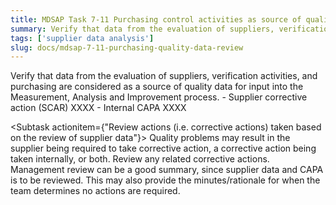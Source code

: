 ```yaml
---
title: MDSAP Task 7-11 Purchasing control activities as source of quality data for the measurement, analysis, and improvement process
summary: Verify that data from the evaluation of suppliers, verification activities, and purchasing are considered as a source of quality data for input into the Measurement, Analysis and Improvement process.
tags: ['supplier data analysis']
slug: docs/mdsap-7-11-purchasing-quality-data-review
---
```


<RegLang>
Verify that data from the evaluation of suppliers, verification activities, and purchasing are considered as a source of quality data for input into the Measurement, Analysis and Improvement process.
</RegLang>
<QdocList docs={['supplier corrective action log', 'change log', 'management review']}/>

<ReportLang>
- Supplier corrective action (SCAR) XXXX
- Internal CAPA XXXX
</ReportLang>

<Subtask actionitem={"Review actions (i.e. corrective actions) taken based on the review of supplier data"}>
Quality problems may result in the supplier being required to take corrective action, a corrective action being taken internally, or both. 
Review any related corrective actions. 
Management review can be a good summary, since supplier data and CAPA is to be reviewed.  This may also provide the minutes/rationale for when the team determines no actions are required.
</Subtask>



